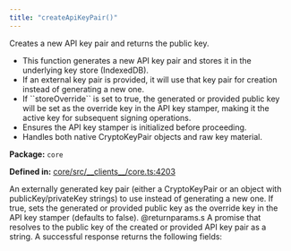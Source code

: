 ```yaml
---
title: "createApiKeyPair()"
---
```



<H3Bordered text="Overview" />

Creates a new API key pair and returns the public key.

<ul>
  <li>This function generates a new API key pair and stores it in the underlying key store (IndexedDB).</li>
  <li>If an external key pair is provided, it will use that key pair for creation instead of generating a new one.</li>
  <li>If ``storeOverride`` is set to true, the generated or provided public key will be set as the override key in the API key stamper, making it the active key for subsequent signing operations.</li>
  <li>Ensures the API key stamper is initialized before proceeding.</li>
  <li>Handles both native CryptoKeyPair objects and raw key material.</li>
</ul>

<p><strong>Package:</strong> <code>core</code></p>

<p><strong>Defined in:</strong> <a href="https://github.com/tkhq/sdk/blob/main/packages/core/src/__clients__/core.ts#L4203">core/src/__clients__/core.ts:4203</a></p>

<H3Bordered text="Parameters" />

<ParamField body="params" type='CreateApiKeyPairParams' required={false} >
  <Expandable title="params details">
    <NestedParam parentKey="params" childKey="externalKeyPair" type='CryptoKeyPair | object' required={false}>
An externally generated key pair (either a CryptoKeyPair or an object with publicKey/privateKey strings) to use instead of generating a new one.
</NestedParam>
    <NestedParam parentKey="params" childKey="storeOverride" type='boolean' required={false}>
If true, sets the generated or provided public key as the override key in the API key stamper (defaults to false).
@returnparams.s A promise that resolves to the public key of the created or provided API key pair as a string.
</NestedParam>
  </Expandable>
</ParamField>

<H3Bordered text="Response" />
A successful response returns the following fields:

<ResponseField name="returns" type="string" required={true} />
